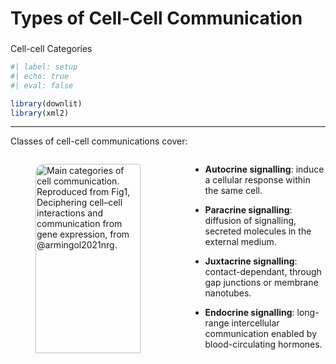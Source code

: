 # Types of Cell-Cell Communication {.section #intro-ccc data-menu-title="Introduction CCC"}

### {#ccc-categories data-menu-title="CCC Categories" .scrollable}

[Cell-cell Categories]{.slide-title}

```r
#| label: setup
#| echo: true
#| eval: false

library(downlit)
library(xml2)
```


<hr>

::: {.body-text-l}
Classes of cell-cell communications cover:
:::

::: columns

:::: {.column width="50%"}

![**Main categories of cell communication**. Reproduced from [Fig1, *Deciphering cell–cell interactions and communication from gene expression*](https://pmc.ncbi.nlm.nih.gov/articles/PMC7649713/figure/Fig1/), from @armingol2021nrg.](images/types-CCC.png){width=95% fig-alt="CCC tools." style="border-radius:1em;margin-top:auto"}

<br>

::::

:::: {.column width="40%"}

:::: {.body-text-s .vertical-center}

- **Autocrine signalling**: induce a cellular response within the same cell. 

- **Paracrine signalling**: diffusion of signalling, secreted molecules in the external medium.

- **Juxtacrine signalling**: contact-dependant, through gap junctions or membrane nanotubes.

- **Endocrine signalling**: long-range intercellular communication enabled by blood-circulating hormones.

::::

::::

:::




